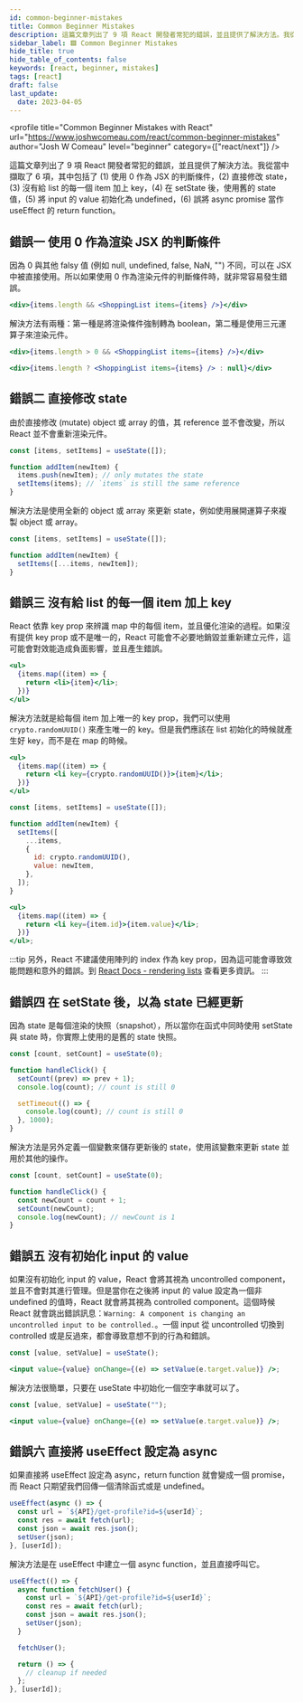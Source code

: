 ```yaml
---
id: common-beginner-mistakes
title: Common Beginner Mistakes
description: 這篇文章列出了 9 項 React 開發者常犯的錯誤，並且提供了解決方法。我從當中擷取了 6 項，其中包括了 (1) 使用 0 作為 JSX 的判斷條件，(2) 直接修改 state，(3) 沒有給 list 的每一個 item 加上 key，(4) 在 setState 後，使用舊的 state 值，(5) 將 input 的 value 初始化為 undefined，(6) 誤將 async promise 當作 useEffect 的 return function。
sidebar_label: 🟩 Common Beginner Mistakes
hide_title: true
hide_table_of_contents: false
keywords: [react, beginner, mistakes]
tags: [react]
draft: false
last_update:
  date: 2023-04-05
---
```


<profile
  title="Common Beginner Mistakes with React"
  url="https://www.joshwcomeau.com/react/common-beginner-mistakes"
  author="Josh W Comeau"
  level="beginner"
  category={["react/next"]}
/>

這篇文章列出了 9 項 React 開發者常犯的錯誤，並且提供了解決方法。我從當中擷取了 6 項，其中包括了 (1) 使用 0 作為 JSX 的判斷條件，(2) 直接修改 state，(3) 沒有給 list 的每一個 item 加上 key，(4) 在 setState 後，使用舊的 state 值，(5) 將 input 的 value 初始化為 undefined，(6) 誤將 async promise 當作 useEffect 的 return function。

## 錯誤一 使用 0 作為渲染 JSX 的判斷條件

因為 0 與其他 falsy 值 (例如 null, undefined, false, NaN, "") 不同，可以在 JSX 中被直接使用。所以如果使用 0 作為渲染元件的判斷條件時，就非常容易發生錯誤。

```jsx title="❌ 使用 0 作為渲染 JSX 的判斷條件"
<div>{items.length && <ShoppingList items={items} />}</div>
```

解決方法有兩種：第一種是將渲染條件強制轉為 boolean，第二種是使用三元運算子來渲染元件。

```jsx title="✅ 將判斷條件轉為 boolean"
<div>{items.length > 0 && <ShoppingList items={items} />}</div>
```

```jsx title="✅ 改使用三元運算子"
<div>{items.length ? <ShoppingList items={items} /> : null}</div>
```

## 錯誤二 直接修改 state

由於直接修改 (mutate) object 或 array 的值，其 reference 並不會改變，所以 React 並不會重新渲染元件。

```jsx title="❌ 直接修改 state"
const [items, setItems] = useState([]);

function addItem(newItem) {
  items.push(newItem); // only mutates the state
  setItems(items); // `items` is still the same reference
}
```

解決方法是使用全新的 object 或 array 來更新 state，例如使用展開運算子來複製 object 或 array。

```jsx title="✅ 使用展開運算子來複製 object 或 array"
const [items, setItems] = useState([]);

function addItem(newItem) {
  setItems([...items, newItem]);
}
```

## 錯誤三 沒有給 list 的每一個 item 加上 key

React 依靠 key prop 來辨識 map 中的每個 item，並且優化渲染的過程。如果沒有提供 key prop 或不是唯一的，React 可能會不必要地銷毀並重新建立元件，這可能會對效能造成負面影響，並且產生錯誤。

```jsx title="❌ 沒有給 list 的每一個 item 加上 key"
<ul>
  {items.map((item) => {
    return <li>{item}</li>;
  })}
</ul>
```

解決方法就是給每個 item 加上唯一的 key prop，我們可以使用 `crypto.randomUUID()` 來產生唯一的 key。但是我們應該在 list 初始化的時候就產生好 key，而不是在 map 的時候。

```jsx title="❌ 在 map 的時候產生 key"
<ul>
  {items.map((item) => {
    return <li key={crypto.randomUUID()}>{item}</li>;
  })}
</ul>
```

```jsx title="✅ 給每個 item 加上唯一的 key prop"
const [items, setItems] = useState([]);

function addItem(newItem) {
  setItems([
    ...items,
    {
      id: crypto.randomUUID(),
      value: newItem,
    },
  ]);
}

<ul>
  {items.map((item) => {
    return <li key={item.id}>{item.value}</li>;
  })}
</ul>;
```

:::tip
另外，React 不建議使用陣列的 index 作為 key prop，因為這可能會導致效能問題和意外的錯誤。到 [React Docs - rendering lists](https://react.dev/learn/rendering-lists#why-does-react-need-keys) 查看更多資訊。
:::

## 錯誤四 在 setState 後，以為 state 已經更新

因為 state 是每個渲染的快照（snapshot），所以當你在函式中同時使用 setState 與 state 時，你實際上使用的是舊的 state 快照。

```jsx title="❌ 在 setState 後，以為 state 已經更新"
const [count, setCount] = useState(0);

function handleClick() {
  setCount((prev) => prev + 1);
  console.log(count); // count is still 0

  setTimeout(() => {
    console.log(count); // count is still 0
  }, 1000);
}
```

解決方法是另外定義一個變數來儲存更新後的 state，使用該變數來更新 state 並用於其他的操作。

```jsx title="✅ 另外定義一個變數來儲存更新後的 state"
const [count, setCount] = useState(0);

function handleClick() {
  const newCount = count + 1;
  setCount(newCount);
  console.log(newCount); // newCount is 1
}
```

## 錯誤五 沒有初始化 input 的 value

如果沒有初始化 input 的 value，React 會將其視為 uncontrolled component，並且不會對其進行管理。但是當你在之後將 input 的 value 設定為一個非 undefined 的值時，React 就會將其視為 controlled component。這個時候 React 就會跳出錯誤訊息：`Warning: A component is changing an uncontrolled input to be controlled.`。一個 input 從 uncontrolled 切換到 controlled 或是反過來，都會導致意想不到的行為和錯誤。

```jsx title="❌ 沒有初始化 input 的 value"
const [value, setValue] = useState();

<input value={value} onChange={(e) => setValue(e.target.value)} />;
```

解決方法很簡單，只要在 useState 中初始化一個空字串就可以了。

```jsx title="✅ 初始化 input 的 value"
const [value, setValue] = useState("");

<input value={value} onChange={(e) => setValue(e.target.value)} />;
```

## 錯誤六 直接將 useEffect 設定為 async

如果直接將 useEffect 設定為 async，return function 就會變成一個 promise，而 React 只期望我們回傳一個清除函式或是 undefined。

```jsx title="❌ 直接將 useEffect 設定為 async"
useEffect(async () => {
  const url = `${API}/get-profile?id=${userId}`;
  const res = await fetch(url);
  const json = await res.json();
  setUser(json);
}, [userId]);
```

解決方法是在 useEffect 中建立一個 async function，並且直接呼叫它。

```jsx title="✅ 在 useEffect 中建立一個 async function"
useEffect(() => {
  async function fetchUser() {
    const url = `${API}/get-profile?id=${userId}`;
    const res = await fetch(url);
    const json = await res.json();
    setUser(json);
  }

  fetchUser();

  return () => {
    // cleanup if needed
  };
}, [userId]);
```
